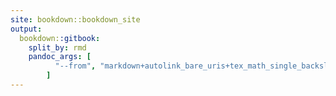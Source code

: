 ```yaml
---
site: bookdown::bookdown_site
output: 
  bookdown::gitbook:
    split_by: rmd
    pandoc_args: [
          "--from", "markdown+autolink_bare_uris+tex_math_single_backslash-implicit_figures"
        ]
---
```


